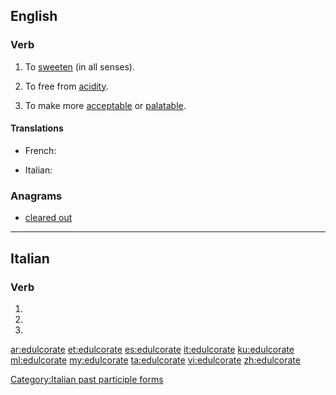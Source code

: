 ==English==

===Verb===
{{en-verb|edulcorat}}

# {{label|en|rare}} To [[sweeten]] (in all senses).
# {{label|en|rare}} To free from [[acidity]].
# {{label|en|rare, transitive}} To make more [[acceptable]] or [[palatable]].

====Translations====
{{trans-top|to sweeten}}
* French: {{t+|fr|édulcorer}}
{{trans-mid}}
* Italian: {{t+|it|edulcorare}}
{{trans-bottom}}

{{trans-top|to free from acidity}}
{{trans-mid}}
{{trans-bottom}}

===Anagrams===
* [[cleared out#English|cleared out]]

----

==Italian==

===Verb===
{{head|it|verb form}}

# {{inflection of|edulcorare||2|p|pres|indc|lang=it}}
# {{inflection of|edulcorare||2|p|impr|lang=it}}
# {{feminine plural of|edulcorato|lang=it}}

[[Category:Italian past participle forms]]

[[ar:edulcorate]]
[[et:edulcorate]]
[[es:edulcorate]]
[[it:edulcorate]]
[[ku:edulcorate]]
[[ml:edulcorate]]
[[my:edulcorate]]
[[ta:edulcorate]]
[[vi:edulcorate]]
[[zh:edulcorate]]